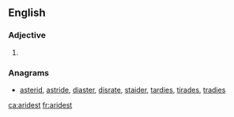 ==English==

===Adjective===
{{head|en|adjective superlative form}}

# {{en-superlative of|arid}}

===Anagrams===
* [[asterid#English|asterid]], [[astride#English|astride]], [[diaster#English|diaster]], [[disrate#English|disrate]], [[staider#English|staider]], [[tardies#English|tardies]], [[tirades#English|tirades]], [[tradies#English|tradies]]

[[ca:aridest]]
[[fr:aridest]]
